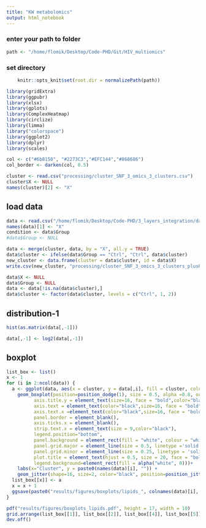 ```yaml
---
title: "KW metabolomics"
output: html_notebook
---
```



### enter your path to folder
```r
path <- "/home/flomik/Desktop/Code-PHD/Git/HIV_multiomics"
```

### set directory
```r
    knitr::opts_knit$set(root.dir = normalizePath(path)) 
```

```r
library(gridExtra)
library(ggpubr)
library(xlsx)
library(gplots)
library(ComplexHeatmap)
library(circlize)
library(limma)
library("colorspace")
library(ggplot2)
library(dplyr)
library(scales)
```

```r
col <- c("#6b8150", "#2273C3","#EFC144","#868686")
col_border <- darken(col, 0.5)
```


```r
cluster <- read.csv("processing/cluster_SNF_3_omics_3_clusters.csv")
cluster$X <- NULL
names(cluster)[2] <- "X"
```

## load data

```r
data <- read.csv("/home/flomik/Desktop/Code-PHD/3_layers_integration/data/clp_um_new_data.csv", header = TRUE, check.names=FALSE)
names(data)[1] <- "X"
condition <- data$Group
#data$Group <- NULL
```

```r
data <- merge(cluster, data, by = "X", all.y = TRUE)
data$cluster <- ifelse(data$Group == "Ctrl", "Ctrl", data$cluster)
new_cluster <- data.frame(cluster = data$cluster, id = data$X)
write.csv(new_cluster, "processing/cluster_SNF_3_omics_3_clusters_plusHC.csv")

data$X <- NULL
data$Group <- NULL
data <- data[!is.na(data$cluster),]
data$cluster <- factor(data$cluster, levels = c("Ctrl", 1, 2))
```

## distribution-1
```r
hist(as.matrix(data[,-1]))

data[,-1] <- log2(data[,-1])
```


## boxplot
```r
list_box <- list()
x <- 1
for (i in 2:ncol(data)) {
  a <- ggplot(data, aes(x = cluster, y = data[,i], fill = cluster, color = cluster)) + 
    geom_boxplot(position=position_dodge(1), size = 0.5, alpha =0.8, outlier.shape = NA)+ theme(axis.title.x = element_text(size=16, face = "bold",color="black"),
          axis.title.y = element_text(size=16, face = "bold",color="black"),
          axis.text = element_text(color="black",size=16, face = "bold"),
          axis.text.x =element_text(color="black",size=16, face = "bold"),
          panel.border = element_blank(),
          axis.ticks.x = element_blank(),
          strip.text.x = element_text(size = 9,color="black"),
          legend.position="bottom",
          panel.background = element_rect(fill = "white", colour = "white", size = 0.5, linetype = "solid"),
          panel.grid.major = element_line(size = 0.5, linetype ='solid', colour = "grey"),
          panel.grid.minor = element_line(size = 0.25, linetype = 'solid', colour = "grey"),
          plot.title = element_text(hjust = 0.5, size = 20, face = "bold", vjust=2),
          legend.background=element_rect(fill = alpha("white", 0)))+ 
    labs(x="Cluster", y = paste0(names(data)[i], "")) + 
    geom_jitter(shape=16, size=2, color="black", position=position_jitter(0.02))+ scale_fill_manual(values=col)+ scale_color_manual(values=col_border)
  list_box[[x]] <- a
  x = x + 1
  ggsave(paste0("results/figures/boxplots/lipids_", colnames(data)[i], ".pdf"), height = 4, width = 3)
}
```

```r
pdf("results/figures/boxplots_lipids.pdf", height = 17, width = 10)
grid.arrange(list_box[[1]], list_box[[2]], list_box[[4]], list_box[[5]], list_box[[6]], list_box[[7]], list_box[[8]], list_box[[9]], list_box[[10]], list_box[[11]], list_box[[12]], list_box[[13]], nrow = 4)
dev.off()
```
